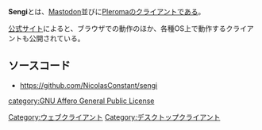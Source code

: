 {{stub}}
{{Infobox software
| Name = Sengi
| Image = [[image:Sengi.png|240px]]
| Developer = [https://mastodon.partipirate.org/@NicolasConstant Nicolas Constant]
| SourceCode = https://github.com/NicolasConstant/sengi
| Platform = Webブラウザー
| Launch = 2019年2月21日
| License = [[GNU Affero General Public License]]
| Web = https://nicolasconstant.github.io/sengi/
}}'''Sengi'''とは、[[Mastodon]]並びに[[Pleroma]]のクライアントである。

[https://nicolasconstant.github.io/sengi/ 公式サイト]によると、ブラウザでの動作のほか、各種OS上で動作するクライアントも公開されている。

==ソースコード==

* https://github.com/NicolasConstant/sengi

{{DEFAULTSORT:sengi}}

[[Category:ウェブクライアント]]
[[Category:デスクトップクライアント]]
[[category:GNU Affero General Public License]]